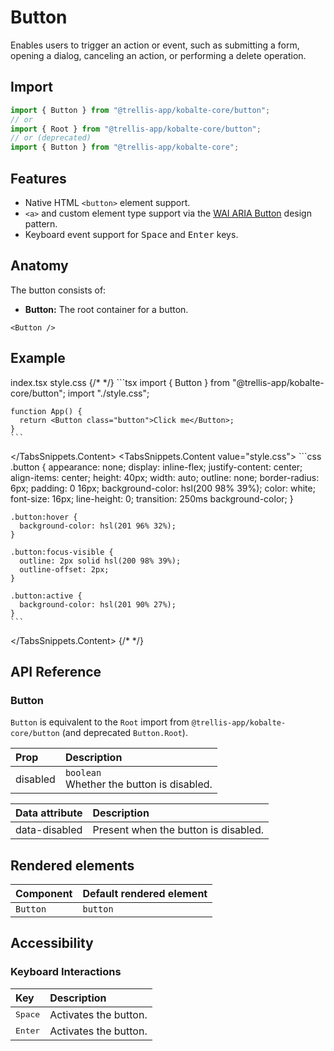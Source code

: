 

# Button

Enables users to trigger an action or event, such as submitting a form, opening a dialog, canceling an action, or performing a delete operation.

## Import

```ts
import { Button } from "@trellis-app/kobalte-core/button";
// or
import { Root } from "@trellis-app/kobalte-core/button";
// or (deprecated)
import { Button } from "@trellis-app/kobalte-core";
```

## Features

- Native HTML `<button>` element support.
- `<a>` and custom element type support via the [WAI ARIA Button](https://www.w3.org/WAI/ARIA/apg/patterns/button/) design pattern.
- Keyboard event support for <Kbd>Space</Kbd> and <Kbd>Enter</Kbd> keys.

## Anatomy

The button consists of:

- **Button:** The root container for a button.

```tsx
<Button />
```

## Example

<Preview>
	<BasicExample />
</Preview>

<TabsSnippets>
  <TabsSnippets.List>
    <TabsSnippets.Trigger value="index.tsx">index.tsx</TabsSnippets.Trigger>
    <TabsSnippets.Trigger value="style.css">style.css</TabsSnippets.Trigger>
  </TabsSnippets.List>
  {/* <!-- prettier-ignore-start -->*/}
  <TabsSnippets.Content value="index.tsx">
    ```tsx
    import { Button } from "@trellis-app/kobalte-core/button";
    import "./style.css";

    function App() {
      return <Button class="button">Click me</Button>;
    }
    ```

  </TabsSnippets.Content>
  <TabsSnippets.Content value="style.css">
    ```css
    .button {
      appearance: none;
      display: inline-flex;
      justify-content: center;
      align-items: center;
      height: 40px;
      width: auto;
      outline: none;
      border-radius: 6px;
      padding: 0 16px;
      background-color: hsl(200 98% 39%);
      color: white;
      font-size: 16px;
      line-height: 0;
      transition: 250ms background-color;
    }

    .button:hover {
      background-color: hsl(201 96% 32%);
    }

    .button:focus-visible {
      outline: 2px solid hsl(200 98% 39%);
      outline-offset: 2px;
    }

    .button:active {
      background-color: hsl(201 90% 27%);
    }
    ```

  </TabsSnippets.Content>
  {/* <!-- prettier-ignore-end -->*/}
</TabsSnippets>

## API Reference

### Button

`Button` is equivalent to the `Root` import from `@trellis-app/kobalte-core/button` (and deprecated `Button.Root`).

| Prop     | Description                                     |
| :------- | :---------------------------------------------- |
| disabled | `boolean` <br/> Whether the button is disabled. |

| Data attribute | Description                          |
| :------------- | :----------------------------------- |
| data-disabled  | Present when the button is disabled. |

## Rendered elements

| Component | Default rendered element |
| :-------- | :----------------------- |
| `Button`  | `button`                 |

## Accessibility

### Keyboard Interactions

| Key              | Description           |
| :--------------- | :-------------------- |
| <Kbd>Space</Kbd> | Activates the button. |
| <Kbd>Enter</Kbd> | Activates the button. |
